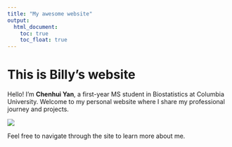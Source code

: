 ```yaml
---
title: "My awesome website"
output: 
  html_document:
    toc: true
    toc_float: true
---
```


# This is Billy's website
Hello! I'm **Chenhui Yan**, a first-year MS student in Biostatistics at Columbia University. Welcome to my personal website where I share my professional journey and projects.


![](https://media.giphy.com/media/drXGoW1iudhKw/giphy.gif)

Feel free to navigate through the site to learn more about me.
